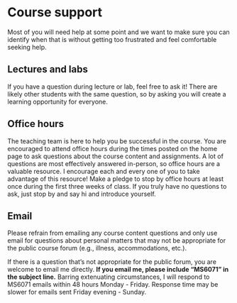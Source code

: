 # Course support

Most of you will need help at some point and we want to make sure you can identify when that is without getting too frustrated and feel comfortable seeking help.

## Lectures and labs

If you have a question during lecture or lab, feel free to ask it!
There are likely other students with the same question, so by asking you will create a learning opportunity for everyone.

## Office hours

The teaching team is here to help you be successful in the course.
You are encouraged to attend office hours during the times posted on the home page to ask questions about the course content and assignments.
A lot of questions are most effectively answered in-person, so office hours are a valuable resource.
I encourage each and every one of you to take advantage of this resource!
Make a pledge to stop by office hours at least once during the first three weeks of class.
If you truly have no questions to ask, just stop by and say hi and introduce yourself.

## Email

Please refrain from emailing any course content questions and only use email for questions about personal matters that may not be appropriate for the public course forum (e.g., illness, accommodations, etc.).

If there is a question that's not appropriate for the public forum, you are welcome to email me directly.
**If you email me, please include "MS6071" in the subject line.** Barring extenuating circumstances, I will respond to MS6071 emails within 48 hours Monday - Friday. Response time may be slower for emails sent Friday evening - Sunday.
